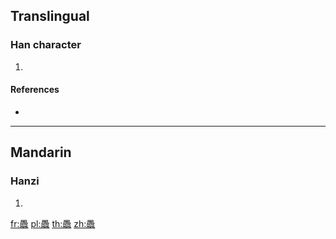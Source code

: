 {{character info/new}}
==Translingual==

===Han character===
{{Han char|rn=182|rad=風|as=18|sn=27|four=|canj=HNHNN}}

# {{defn|Han|sort=風18}}

====References====
* {{Han ref|kx=1415.100|dkj=43993|dj=1937.290|hdz=74493.210|uh=98CD|ud=39117}}

----

==Mandarin==

===Hanzi===
{{cmn-hanzi|pin=[[biāo]],[[xiu]] ([[biao1]])|wg=piao<sup>1</sup>}}

# {{defn|lang=cmn|sort=風18}}

[[fr:飍]]
[[pl:飍]]
[[th:飍]]
[[zh:飍]]